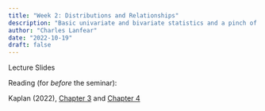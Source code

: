```yaml
---
title: "Week 2: Distributions and Relationships"
description: "Basic univariate and bivariate statistics and a pinch of plotting with `ggplot2`"
author: "Charles Lanfear"
date: "2022-10-19"
draft: false
---
```


Lecture Slides

Reading (for *before* the seminar):

Kaplan (2022), [Chapter 3](https://crimebythenumbers.com/data-types.html) and [Chapter 4](https://crimebythenumbers.com/reading-and-writing-data.html)